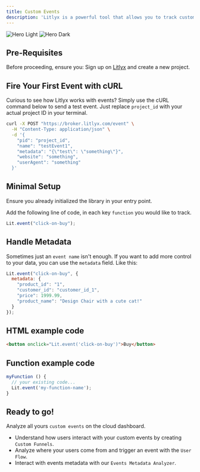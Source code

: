 ```yaml
---
title: Custom Events
description: 'Litlyx is a powerful tool that allows you to track custom events with minimal setup.'
---
```


<img
  className="block dark:hidden"
  src="/images/dash-events.svg"
  alt="Hero Light"
/>
<img
  className="hidden dark:block"
  src="/images/dash-events.svg"
  alt="Hero Dark"
/>

## Pre-Requisites

Before proceeding, ensure you:
<Steps>
  <Step title="Get your project ID">
    Sign up on [Litlyx](https://dashboard.litlyx.com/) and create a new project.
  </Step>
</Steps>


## Fire Your First Event with cURL

Curious to see how Litlyx works with events? Simply use the cURL command below to send a test event. Just replace `project_id` with your actual project ID in your terminal.

```bash
curl -X POST "https://broker.litlyx.com/event" \
  -H "Content-Type: application/json" \
  -d '{
    "pid": "project_id",
    "name": "testEvent1",
    "metadata": "{\"test\": \"something\"}",
    "website": "something",
    "userAgent": "something"
  }'
```


## Minimal Setup


<Note>
Ensure you already initialized the library in your entry point.
</Note>


Add the following line of code, in each key `function` you would like to track.


```javascript 
Lit.event("click-on-buy");
```

## Handle Metadata

Sometimes just an `event name` isn't enough. If you want to add more control to your data, you can use the `metadata` field. Like this:

```javascript 
Lit.event("click-on-buy", {
  metadata: {
    "product_id": "1",
    "customer_id": "customer_id_1",
    "price": 1999.99,
    "product_name": "Design Chair with a cute cat!"
  }
});
```

## HTML example code

```html 
<button onclick="Lit.event('click-on-buy')">Buy</button>
```


## Function example code

```javascript 
myFunction () {
  // your existing code...
  Lit.event('my-function-name');
}
```


## Ready to go!

Analyze all yours `custom events` on the cloud dashboard. 

- Understand how users interact with your custom events by creating `Custom Funnels`. 
- Analyze where your users come from and trigger an event with the `User Flow`.
- Interact with events metadata with our `Events Metadata Analyzer`.

